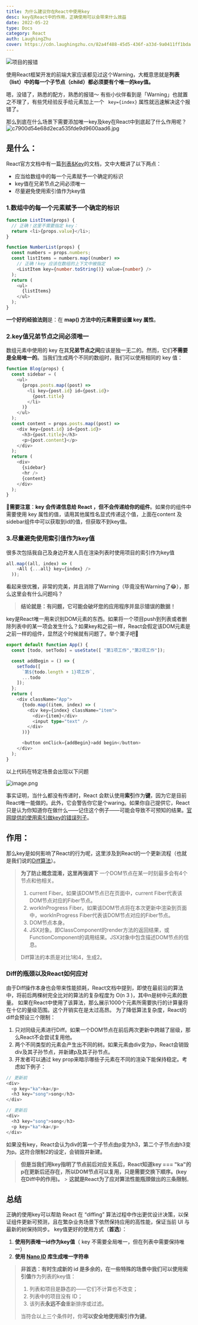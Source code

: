```yaml
---
title: 为什么建议你在React中使用key
desc: key在React中的作用，正确使用可以会带来什么效益
date: 2022-05-22
type: Docs
category: React
auth: LaughingZhu
cover: https://cdn.laughingzhu.cn/82a4f488-45d5-436f-a33d-9a0411ff1bda.png
---
```


![项目的报错](https://cdn.laughingzhu.cn/1653115390853-c4fd9d77-0e75-44ef-bc56-1621290ffd6f.png)

使用React框架开发的前端大家应该都见过这个Warning，大概意思就是**列表（list）**中的**每一个子节点（child）**都必须要有个**唯一的key值。**

嗯，没错了，熟悉的配方，熟悉的报错～ 有些小伙伴看到是「Warning」也就置之不理了，有些凭经验反手给元素加上一个 ` key={index}` 属性就迅速解决这个报错了。

那么到底在什么场景下需要添加唯一key及key在React中到底起了什么作用呢？
![c7900d54e68d2eca535fde9d9600aad6.jpg](https://cdn.laughingzhu.cn/c7900d54e68d2eca535fde9d9600aad6.jpg)

## 是什么：

React官方文档中有一篇[列表&Key](https://zh-hans.reactjs.org/docs/lists-and-keys.html)的文档，文中大概讲了以下两点：

- 应当给数组中的每一个元素赋予一个确定的标识
- key值在兄弟节点之间必须唯一
- 尽量避免使用索引值作为key值

### 1.数组中的每一个元素赋予一个确定的标识

```typescript
function ListItem(props) {
  // 正确！这里不需要指定 key：
  return <li>{props.value}</li>;
}

function NumberList(props) {
  const numbers = props.numbers;
  const listItems = numbers.map((number) =>
    // 正确！key 应该在数组的上下文中被指定
    <ListItem key={number.toString()} value={number} />
  );
  return (
    <ul>
      {listItems}
    </ul>
  );
}
```

**一个好的经验法则**是：在 **map() **方法中的元素需要**设置 key 属性**。

### 2.key值兄弟节点之间必须唯一

数组元素中使用的 key 在其**兄弟节点之间**应该是独一无二的。然而，它们**不需要是全局唯一的**。当我们生成两个不同的数组时，我们可以使用相同的 key 值：

```typescript
function Blog(props) {
  const sidebar = (
    <ul>
      {props.posts.map((post) =>
        <li key={post.id} id={post.id}>
          {post.title}
        </li>
      )}
    </ul>
  );
  const content = props.posts.map((post) =>
    <div key={post.id} id={post.id}>
      <h3>{post.title}</h3>
      <p>{post.content}</p>
    </div>
  );
  return (
    <div>
      {sidebar}
      <hr />
      {content}
    </div>
  );
}
```

**📢需要注意**：**key 会传递信息给 React ，但不会传递给你的组件**。如果你的组件中需要使用 key 属性的值，请用其他属性名显式传递这个值，上面在content 及sidebar组件中可以获取到id的值，但获取不到key值。

### 3.尽量避免使用索引值作为key值

很多次包括我自己及身边开发人员在渲染列表时使用项目的索引作为key值

```typescript
all.map((all, index) => (
    <All {...all} key={index} />
  ));
```

看起来很优雅，非常的完美，并且消除了Warning（毕竟没有Warning了😂），那么这里会有什么问题吗？

> **结论就是：有问题，它可能会破坏您的应用程序并显示错误的数据！**

key是React唯一用来识别DOM元素的东西。如果将一个项目push到列表或者删除列表中的某一项会发生什么？如果key和之前一样，React会假定该DOM元素是之前一样的组件，显然这个时候就有问题了。举个栗子吧🌰

```typescript
export default function App() {
  const [todo, setTodo] = useState([ "第1项工作","第2项工作"]);

  const addBegin = () => {
    setTodo([
      `第${todo.length + 1}项工作`,
      ...todo
    ]);
  };
  return (
    <div className="App">
      {todo.map((item, index) => (
        <div key={index} className="item">
          <div>{item}</div>
          <input type="text" />
        </div>
      ))}

      <button onClick={addBegin}>add begin</button>
    </div>
  );
}
```

以上代码在特定场景会出现以下问题

![image.png](https://cdn.laughingzhu.cn/1653129396982-515df2f9-6df1-4f31-a418-f4d5ed8c4158.png)

事实证明，当什么都没有传递时，React 会默认使用**索引**作为**键**，因为它是目前React唯一能做的。此外，它会警告你它是个waring。如果你自己提供它，React 只是认为你知道你在做什么——记住这个例子——可能会导致不可预知的结果。[官网提供的使用索引做key的错误列子](https://codepen.io/pen?&editors=0010&layout=left)。

## 作用：

那么key是如何影响了React的行为呢，这里涉及到React的一个更新流程（也就是我们说的[Diff算法](https://zh-hans.reactjs.org/docs/reconciliation.html#the-diffing-algorithm)）。

> **为了防止概念混淆，这里再强调下**
> 一个DOM节点在某一时刻最多会有4个节点和他相关。
>
> 1. current Fiber。如果该DOM节点已在页面中，current Fiber代表该DOM节点对应的Fiber节点。
> 2. workInProgress Fiber。如果该DOM节点将在本次更新中渲染到页面中，workInProgress Fiber代表该DOM节点对应的Fiber节点。
> 3. DOM节点本身。
> 4. JSX对象。即ClassComponent的render方法的返回结果，或FunctionComponent的调用结果。JSX对象中包含描述DOM节点的信息。
>
> Diff算法的本质是对比1和4，生成2。

### Diff的瓶颈以及React如何应对

由于Diff操作本身也会带来性能损耗，React文档中提到，即使在最前沿的算法中，将前后两棵树完全比对的算法的复杂程度为 O(n 3 )，其中n是树中元素的数量。
如果在React中使用了该算法，那么展示1000个元素所需要执行的计算量将在十亿的量级范围。这个开销实在是太过高昂。
为了降低算法复杂度，React的diff会预设三个限制：

1. 只对同级元素进行Diff。如果一个DOM节点在前后两次更新中跨越了层级，那么React不会尝试复用他。
2. 两个不同类型的元素会产生出不同的树。如果元素由div变为p，React会销毁div及其子孙节点，并新建p及其子孙节点。
3. 开发者可以通过 key prop来暗示哪些子元素在不同的渲染下能保持稳定。考虑如下例子：

```typescript
// 更新前
<div>
  <p key="ka">ka</p>
  <h3 key="song">song</h3>
</div>

// 更新后
<div>
  <h3 key="song">song</h3>
  <p key="ka">ka</p>
</div>
```

如果没有key，React会认为div的第一个子节点由p变为h3，第二个子节点由h3变为p。这符合限制2的设定，会销毁并新建。

> **但是当我们用key指明了节点前后对应关系后，React知道key === "ka"的p在更新后还存在，所以DOM节点可以复用，只是需要交换下顺序。(key在Diff中的作用)。** > **这就是React为了应对算法性能瓶颈做出的三条限制**。

## 总结

正确的使用key可以帮助 React 在 “diffing” 算法过程中作出更优设计决策，以保证组件更新可预测，且在繁杂业务场景下依然保持应用的高性能，保证当前 UI 与最新的树保持同步。
key值更好的使用方式（**首选**）：

1. **使用列表唯一id作为key值**（ key 不需要全局唯一，但在列表中需要保持唯一）
2. **使用 **[**Nano ID**](https://github.com/ai/nanoid/blob/main/README.zh-CN.md)** 库生成唯一字符串**

> **非首选：**有时生成新的 id 是多余的，在一些特殊的场景中我们可以使用**索引值**作为列表的key值：
>
> 1. 列表和项目是静态的——它们不计算也不改变；
> 2. 列表中的项目没有 ID；
> 3. 该列表**永远不会**重新排序或过滤。
>
> 当符合以上三个条件时，你**可以安全地使用索引作为键**。
